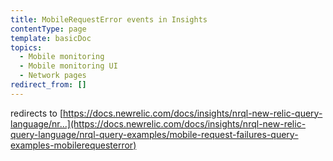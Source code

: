 ```yaml
---
title: MobileRequestError events in Insights
contentType: page
template: basicDoc
topics:
  - Mobile monitoring
  - Mobile monitoring UI
  - Network pages
redirect_from: []
---
```


redirects to [https://docs.newrelic.com/docs/insights/nrql-new-relic-query-language/nr...](https://docs.newrelic.com/docs/insights/nrql-new-relic-query-language/nrql-query-examples/mobile-request-failures-query-examples-mobilerequesterror)
